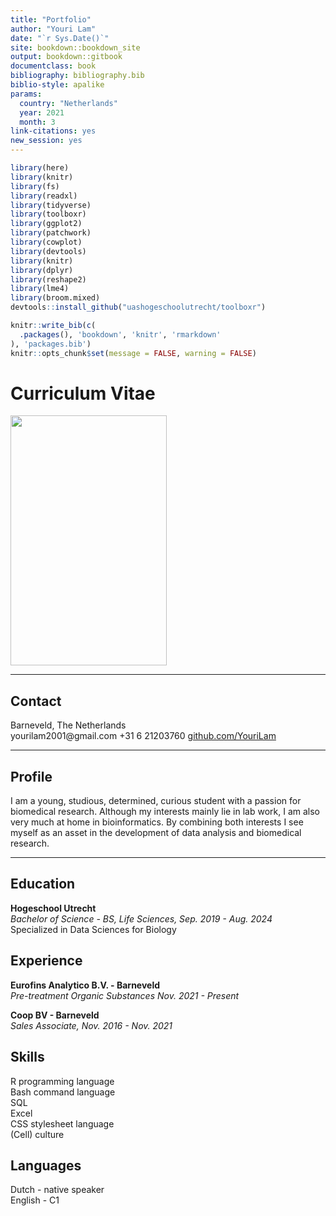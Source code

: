 ```yaml
---
title: "Portfolio"
author: "Youri Lam"
date: "`r Sys.Date()`"
site: bookdown::bookdown_site
output: bookdown::gitbook
documentclass: book
bibliography: bibliography.bib
biblio-style: apalike
params:
  country: "Netherlands"
  year: 2021
  month: 3
link-citations: yes
new_session: yes
---
```


```r
library(here)
library(knitr)
library(fs) 
library(readxl)
library(tidyverse)
library(toolboxr)
library(ggplot2)
library(patchwork)
library(cowplot)
library(devtools)
library(knitr)
library(dplyr)
library(reshape2)
library(lme4)
library(broom.mixed)
devtools::install_github("uashogeschoolutrecht/toolboxr")
```

```r
knitr::write_bib(c(
  .packages(), 'bookdown', 'knitr', 'rmarkdown'
), 'packages.bib')
knitr::opts_chunk$set(message = FALSE, warning = FALSE)
```

# Curriculum Vitae {-}

<img src="images/resume.jpg"
     width="250" 
     height="400" />

----

## Contact {-}
<i class="fa fa-home"></i> Barneveld, The Netherlands<br>
<i class="fa fa-envelope"></i> yourilam2001@gmail.com
<i class="fa fa-phone"></i> +31 6 21203760
<i class="fa fa-github"></i> [github.com/YouriLam](https://github.com/YouriLam)

----

## Profile {-}
I am a young, studious, determined, curious student with a passion for biomedical research. Although my interests mainly lie in lab work, I am also very much at home in bioinformatics. By combining both interests I see myself as an asset in the development of data analysis and biomedical research.

----

## Education {-}
__Hogeschool Utrecht__\
_Bachelor of Science - BS, Life Sciences, Sep. 2019 - Aug. 2024_\
Specialized in Data Sciences for Biology\

## Experience {-}
__Eurofins Analytico B.V. - Barneveld__\
_Pre-treatment Organic Substances Nov. 2021 - Present_\


__Coop BV - Barneveld__\
_Sales Associate, Nov. 2016 - Nov. 2021_

## Skills {-}
R programming language\
Bash command language\
SQL\
Excel\
CSS stylesheet language\
(Cell) culture

## Languages {-}
Dutch - native speaker\
English - C1
